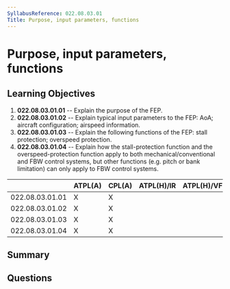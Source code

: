 ```yaml
---
SyllabusReference: 022.08.03.01
Title: Purpose, input parameters, functions
---
```


# Purpose, input parameters, functions

## Learning Objectives

1.  **022.08.03.01.01** -- Explain the purpose of the FEP.
2.  **022.08.03.01.02** -- Explain typical input parameters to the FEP: AoA;
    aircraft configuration; airspeed information.
3.  **022.08.03.01.03** -- Explain the following functions of the FEP: stall
    protection; overspeed protection.
4.  **022.08.03.01.04** -- Explain how the stall-protection function and the
    overspeed-protection function apply to both mechanical/conventional and FBW
    control systems, but other functions (e.g. pitch or bank limitation) can only
    apply to FBW control systems.

|                 | ATPL(A) | CPL(A) | ATPL(H)/IR | ATPL(H)/VFR | CPL(H) | IR | CBIR(A) |
| --------------- | ------- | ------ | ---------- | ----------- | ------ | -- | ------- |
| 022.08.03.01.01 | X       | X      |            |             |        | X  |         |
| 022.08.03.01.02 | X       | X      |            |             |        | X  |         |
| 022.08.03.01.03 | X       | X      |            |             |        | X  |         |
| 022.08.03.01.04 | X       | X      |            |             |        | X  |         |

## Summary

## Questions
